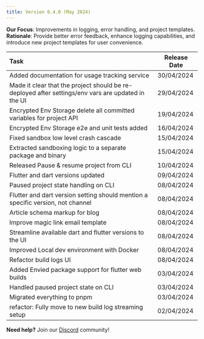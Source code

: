 ```yaml
---
title: Version 0.4.0 (May 2024)
---
```


**Our Focus**: Improvements in logging, error handling, and project templates.  
**Rationale**: Provide better error feedback, enhance logging capabilities, and introduce new project templates for user convenience.


| Task | Release Date |
| :---- | ----- |
| Added documentation for usage tracking service | 30/04/2024 |
| Made it clear that the project should be re-deployed after settings/env vars are updated in the UI | 29/04/2024 |
| Encrypted Env Storage delete all committed variables for project API | 19/04/2024 |
| Encrypted Env Storage e2e and unit tests added | 16/04/2024 |
| Fixed sandbox low level crash cascade | 15/04/2024 |
| Extracted sandboxing logic to a separate package and binary | 15/04/2024 |
| Released Pause & resume project from CLI | 10/04/2024 |
| Flutter and dart versions updated | 09/04/2024 |
| Paused project state handling on CLI | 08/04/2024 |
| Flutter and dart version setting should mention a specific version, not channel | 08/04/2024 |
| Article schema markup for blog | 08/04/2024 |
| Improve magic link email template | 08/04/2024 |
| Streamline available dart and flutter versions to the UI | 08/04/2024 |
| Improved Local dev environment with Docker | 08/04/2024 |
| Refactor build logs UI | 08/04/2024 |
| Added Envied package support for flutter web builds | 03/04/2024 |
| Handled paused project state on CLI | 03/04/2024 |
| Migrated everything to pnpm | 03/04/2024 |
| refactor: Fully move to new build log streaming setup | 02/04/2024 |

**Need help?** Join our [Discord](https://discord.com/invite/UCcCYjDaTy) community! 
